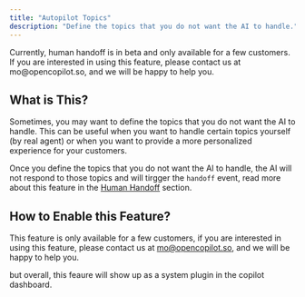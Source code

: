 ```yaml
---
title: "Autopilot Topics"
description: "Define the topics that you do not want the AI to handle."
---
```


<Info>
Currently, human handoff is in beta and only available for a few customers. If you are interested in using this feature, please contact us at mo@opencopilot.so, and we will be happy to help you.
</Info>

## What is This?

Sometimes, you may want to define the topics that you do not want the AI to handle. This can be useful when you want to handle certain topics yourself (by real agent) or when you want to provide a more personalized experience for your customers.

Once you define the topics that you do not want the AI to handle, the AI will not respond to those topics and will tirgger the `handoff` event, read more about this feature in the [Human Handoff](/resources/human-handoff) section.

## How to Enable this Feature?

This feature is only available for a few customers, if you are interested in using this feature, please contact us at mo@opencopilot.so, and we will be happy to help you.

but overall, this feaure will show up as a system plugin in the copilot dashboard.

